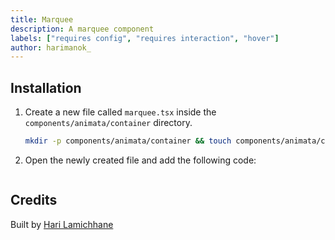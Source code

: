 ```yaml
---
title: Marquee
description: A marquee component
labels: ["requires config", "requires interaction", "hover"]
author: harimanok_
---
```


<ComponentPreview name="container-marquee--docs" />

## Installation

1. Create a new file called `marquee.tsx` inside the `components/animata/container` directory.

   ```bash
   mkdir -p components/animata/container && touch components/animata/container/marquee.tsx
   ```

2. Open the newly created file and add the following code:

```jsx file=<rootDir>/animata/container/marquee.tsx

```

## Credits

Built by [Hari Lamichhane](https://github.com/hari)
